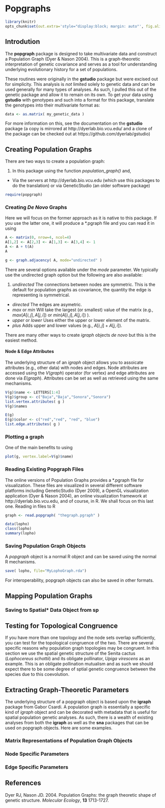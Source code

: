 <!-- 
%\VignetteEngine{knitr}
%\VignetteIndexEntry{Popgraphs}
-->

<link href="http://dyerlab.bio.vcu.edu/media/dyerlab.doc.css" rel="stylesheet"></link>

Popgraphs
========================================================

<!--  Some preamble stuff for knitr  -->
```r
library(knitr)
opts_chunk$set(out.extra='style="display:block; margin: auto"', fig.align="center")
```


Introdution
-----------

The **popgraph** package is designed to take multivariate data and construct a Population Graph (Dyer & Nason 2004).  This is a graph-theoretic interpretation of genetic covariance and serves as a tool for understanding underlying evolutionary history for a set of populations.  

These routines were originally in the **gstudio** package but were excised out for simplicity. This analysis is *not* limited solely to genetic data and can be used generally for many types of analyses.  As such, I pulled this out of the genetic package and allow it to remain on its own.  To get your data using **gstudio** with genotypes and such into a format for this package, translate the genotypes into their multivariate format as:

```r
data <- as.matrix( my_genetic_data )
```

For more information on this, see the documentation on the **gstudio** package (a copy is mirrored at http://dyerlab.bio.vcu.edu/ and a clone of the package can be checked out at https://github.com/dyerlab/gstudio)


Creating Population Graphs
--------------------------

There are two ways to create a population graph:

1. In this package using the function *population_graph()* and,
+  Via the servers at http://dyerlab.bio.vcu.edu (which use this packages to do the translation) or via GeneticStudio (an older software package)


```r
require(popgraph)
```



### Creating *De Novo* Graphs

Here we will focus on the former approach as it is native to this package.  If you use the latter one, it will produce a *.pgraph file and you can read it in using 

```r
A <- matrix(0, nrow=4, ncol=4)
A[1,2] <- A[2,3] <- A[1,3] <- A[3,4] <- 1
A <- A + t(A)
A
```


```r
g <- graph.adjacency( A, mode="undirected" )
```

There are several options available under the *mode* parameter.  We typically use the undirected graph option but the following are also available:

1. *undirected* The connections between nodes are symmetric.  This is the default for population graphs as covariance, the quantity the edge is representing is symmetrical.
+ *directed* The edges are asymetric.
+ *max* or *min* Will take the largest (or smallest) value of the matrix (e.g., $max(A[i,j], A[j,i])$ or $min( A[i,j], A[j,i])$ ).
+ *upper* or *lower* Uses either the upper or lower element of the matrix.
+ *plus* Adds upper and lower values (e.g., $A[i,j] + A[j,i]$).

There are many other ways to create *igraph* objects *de novo* but this is the easiest method.


#### Node &amp; Edge Attributes

The underlying structure of an *igraph* object allows you to assoicate attributes (e.g., other data) with nodes and edges. Node attributes are accessed using the $V(graph)$ operator (for vertex) and edge attributes are done via $E(graph)$.  Attributes can be set as well as retrieved using the same mechanisms.

```r
V(g)$name <- LETTERS[1:4]
V(g)$group <- c("Baja","Baja","Sonora","Sonora")
list.vertex.attributes( g )
V(g)$names
```


```r
E(g)
E(g)$color <- c("red","red", "red", "blue")
list.edge.attributes( g )
```



### Plotting a graph

One of the main benefits to using 


```r
plot(g, vertex.label=V(g)$name)
```


### Reading Existing Popgraph Files


The online versions of Population Graphs provides a *.pgraph file for visualization. These files are visualized in several different software platforms including GeneticStudio (Dyer 2009), a OpenGL visualization application (Dyer &amp; Nason 2004), an online visualization framework at http://dyerlab.bio.vcu.edu, and of course, in R.  We shall focus on this last one.  Reading in files to R 

```r
graph <- read.popgraph( "thegraph.pgraph" )
```




```r
data(lopho)
class(lopho)
summary(lopho)
```





### Saving Population Graph Objects


A *popgraph* object is a normal R object and can be saved using the normal R mechanisms.

```r
save( lopho, file="MyLophoGraph.rda")
```


For interoperability, popgraph objects can also be saved in other formats.


Mapping Population Graphs
-------------------------





### Saving to Spatial* Data Object from **sp**







Testing for Topological Congruence
----------------------------------

If you have more than one topology and the node sets overlap sufficiently, you can test for the topological congruence of the two.  There are several specific reasons why population graph topologies may be congruent.  In this section we use the spatial genetic structure of the Senita cactus (*Lophocereus schottii*) and its obligate pollinator, *Upiga virescens* as an example.  This is an obligate pollination mutualism and as such we should expect there to be some degree of sptial genetic congruence between the species due to this coevolution.  








Extracting Graph-Theoretic Parameters
-------------------------------------

The underlying structure of a popgraph object is based upon the **igraph** package from Gabor Csardi.  A population graph is essentially a specific kind of *igraph* object and can be decorated with metadata that is useful for spatial population genetic analyses.  As such, there is a wealth of existing analyses from both the **igraph** as well as the **sna** packages that can be used on popgraph objects.  Here are some examples.

### Matrix Representations of Population Graph Objects



### Node Specific Parameters




### Edge Specific Parameters












References
----------

Dyer RJ, Nason JD. 2004. Population Graphs: the graph theoretic shape of genetic structure. *Molecular Ecology*, **13** 1713-1727.
